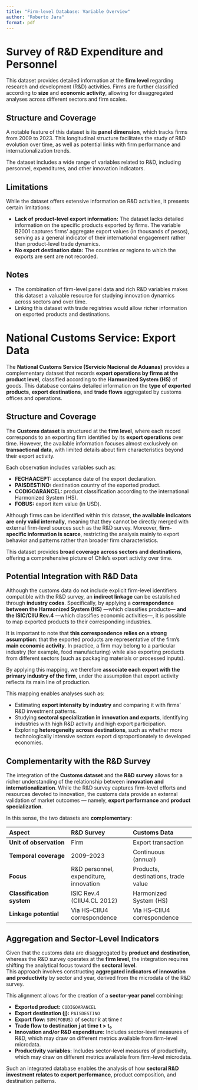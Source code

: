 ```yaml
---
title: "Firm-level Database: Variable Overview"
author: "Roberto Jara"
format: pdf
---
```


# Survey of R&D Expenditure and Personnel

This dataset provides detailed information at the **firm level** regarding research and development (R&D) activities. Firms are further classified according to **size** and **economic activity**, allowing for disaggregated analyses across different sectors and firm scales.

## Structure and Coverage

A notable feature of this dataset is its **panel dimension**, which tracks firms from 2009 to 2023. This longitudinal structure facilitates the study of R&D evolution over time, as well as potential links with firm performance and internationalization trends.

The dataset includes a wide range of variables related to R&D, including personnel, expenditures, and other innovation indicators.

## Limitations

While the dataset offers extensive information on R&D activities, it presents certain limitations:

- **Lack of product-level export information:** The dataset lacks detailed information on the specific products exported by firms. The variable B2001 captures firms’ aggregate export values (in thousands of pesos), serving as a general indicator of their international engagement rather than product-level trade dynamics.\
- **No export destination data:** The countries or regions to which the exports are sent are not recorded.

## Notes

-   The combination of firm-level panel data and rich R&D variables makes this dataset a valuable resource for studying innovation dynamics across sectors and over time.\
-   Linking this dataset with trade registries would allow richer information on exported products and destinations.

# National Customs Service: Export Data

The **National Customs Service (Servicio Nacional de Aduanas)** provides a complementary dataset that records **export operations by firms at the product level**, classified according to the **Harmonized System (HS)** of goods. This database contains detailed information on the **type of exported products**, **export destinations**, and **trade flows** aggregated by customs offices and operations.

## Structure and Coverage

The **Customs dataset** is structured at the **firm level**, where each record corresponds to an exporting firm identified by its **export operations** over time. However, the available information focuses almost exclusively on **transactional data**, with limited details about firm characteristics beyond their export activity.

Each observation includes variables such as:

-   **FECHAACEPT:** acceptance date of the export declaration.\
-   **PAISDESTINO:** destination country of the exported product.\
-   **CODIGOARANCEL:** product classification according to the international Harmonized System (HS).\
-   **FOBUS:** export item value (in USD).

Although firms can be identified within this dataset, **the available indicators are only valid internally**, meaning that they cannot be directly merged with external firm-level sources such as the R&D survey. Moreover, **firm-specific information is scarce**, restricting the analysis mainly to export behavior and patterns rather than broader firm characteristics.

This dataset provides **broad coverage across sectors and destinations**, offering a comprehensive picture of Chile’s export activity over time.

## Potential Integration with R&D Data

Although the customs data do not include explicit firm-level identifiers compatible with the R&D survey, an **indirect linkage** can be established through **industry codes**. Specifically, by applying a **correspondence between the Harmonized System (HS)** —which classifies products— **and the ISIC/CIIU Rev.4** —which classifies economic activities—, it is possible to map exported products to their corresponding industries.

It is important to note that **this correspondence relies on a strong assumption**: that the exported products are representative of the firm’s **main economic activity**. In practice, a firm may belong to a particular industry (for example, food manufacturing) while also exporting products from different sectors (such as packaging materials or processed inputs).

By applying this mapping, we therefore **associate each export with the primary industry of the firm**, under the assumption that export activity reflects its main line of production. 

This mapping enables analyses such as:

-   Estimating **export intensity by industry** and comparing it with firms’ R&D investment patterns.\
-   Studying **sectoral specialization in innovation and exports**, identifying industries with high R&D activity and high export participation.\
-   Exploring **heterogeneity across destinations**, such as whether more technologically intensive sectors export disproportionately to developed economies.

## Complementarity with the R&D Survey

The integration of the **Customs dataset** and the **R&D survey** allows for a richer understanding of the relationship between **innovation and internationalization**. While the R&D survey captures firm-level efforts and resources devoted to innovation, the customs data provide an external validation of market outcomes — namely, **export performance** and **product specialization**.

In this sense, the two datasets are **complementary**:

| Aspect | R&D Survey | Customs Data |
|:-----------------------|:-----------------------|:-----------------------|
| **Unit of observation** | Firm | Export transaction |
| **Temporal coverage** | 2009–2023 | Continuous (annual) |
| **Focus** | R&D personnel, expenditure, innovation | Products, destinations, trade value |
| **Classification system** | ISIC Rev.4 (CIIU4.CL 2012) | Harmonized System (HS) |
| **Linkage potential** | Via HS–CIIU4 correspondence | Via HS–CIIU4 correspondence |

## Aggregation and Sector-Level Indicators

Given that the customs data are disaggregated by **product and destination**, whereas the R&D survey operates at the **firm level**, the integration requires shifting the analytical focus toward the **sectoral level**.\
This approach involves constructing **aggregated indicators of innovation and productivity** by sector and year, derived from the microdata of the R&D survey.

This alignment allows for the creation of a **sector–year panel** combining:

- **Exported product:** `CODIGOARANCEL`  
- **Export destination (j):** `PAISDESTINO`  
- **Export flow:** `SUM(FOBUS)` of sector *k* at time *t*  
- **Trade flow to destination j at time t > t₀**  
- **Innovation and/or R&D expenditure:** Includes sector-level measures of R&D, which may draw on different metrics available from firm-level microdata.  
- **Productivity variables:** Includes sector-level measures of productivity, which may draw on different metrics available from firm-level microdata.


Such an integrated database enables the analysis of how **sectoral R&D investment relates to export performance**, product composition, and destination patterns.
